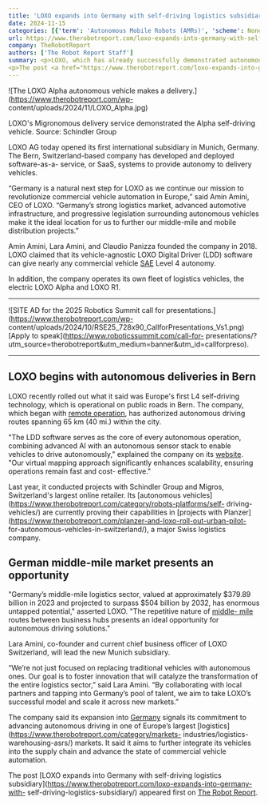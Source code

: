 ```yaml
---
title: 'LOXO expands into Germany with self-driving logistics subsidiary'
date: 2024-11-15
categories: [{'term': 'Autonomous Mobile Robots (AMRs)', 'scheme': None, 'label': None}, {'term': 'Logistics', 'scheme': None, 'label': None}, {'term': 'Mobility / Navigation', 'scheme': None, 'label': None}, {'term': 'News', 'scheme': None, 'label': None}, {'term': 'Self-Driving Vehicles', 'scheme': None, 'label': None}, {'term': 'Software', 'scheme': None, 'label': None}, {'term': 'autonomous delivery', 'scheme': None, 'label': None}, {'term': 'Delivery Robots', 'scheme': None, 'label': None}, {'term': 'Europe', 'scheme': None, 'label': None}, {'term': 'Germany', 'scheme': None, 'label': None}, {'term': 'LOXO', 'scheme': None, 'label': None}, {'term': 'middle mile delivery', 'scheme': None, 'label': None}]
url: https://www.therobotreport.com/loxo-expands-into-germany-with-self-driving-logistics-subsidiary/
company: TheRobotReport
authors: ['The Robot Report Staff']
summary: <p>LOXO, which has already successfully demonstrated autonomous deliveries with its software and vehicles, is opening an office in Munich.</p>
<p>The post <a href="https://www.therobotreport.com/loxo-expands-into-germany-with-self-driving-logistics-subsidiary/">LOXO expands into Germany with self-driving logistics subsidiary</a> appeared first on <a href="https://www.therobotreport.com">The Robot Report</a>.</p>
---
```



![The LOXO Alpha autonomous vehicle makes a
delivery.](https://www.therobotreport.com/wp-
content/uploads/2024/11/LOXO_Alpha.jpg)

LOXO's Migronomous delivery service demonstrated the Alpha self-driving
vehicle. Source: Schindler Group

LOXO AG today opened its first international subsidiary in Munich, Germany.
The Bern, Switzerland-based company has developed and deployed software-as-a-
service, or SaaS, systems to provide autonomy to delivery vehicles.

“Germany is a natural next step for LOXO as we continue our mission to
revolutionize commercial vehicle automation in Europe,” said Amin Amini, CEO
of LOXO. “Germany’s strong logistics market, advanced automotive
infrastructure, and progressive legislation surrounding autonomous vehicles
make it the ideal location for us to further our middle-mile and mobile
distribution projects.”

Amin Amini, Lara Amini, and Claudio Panizza founded the company in 2018. LOXO
claimed that its vehicle-agnostic LOXO Digital Driver (LDD) software can give
nearly any commercial vehicle [SAE](https://www.sae.org/blog/sae-j3016-update)
Level 4 autonomy.

In addition, the company operates its own fleet of logistics vehicles, the
electric LOXO Alpha and LOXO R1.

* * *

![SITE AD for the 2025 Robotics Summit call for
presentations.](https://www.therobotreport.com/wp-
content/uploads/2024/10/RSE25_728x90_CallforPresentations_Vs1.png) [Apply to
speak](https://www.roboticssummit.com/call-for-
presentations/?utm_source=therobotreport&utm_medium=banner&utm_id=callforpreso).

* * *

## LOXO begins with autonomous deliveries in Bern

LOXO recently rolled out what it said was Europe's first L4 self-driving
technology, which is operational on public roads in Bern. The company, which
began with [remote
operation](https://www.therobotreport.com/tag/teleoperation), has authorized
autonomous driving routes spanning 65 km (40 mi.) within the city.

"The LDD software serves as the core of every autonomous operation, combining
advanced AI with an autonomous sensor stack to enable vehicles to drive
autonomously," explained the company on its
[website](https://www.loxo.ch/en/). "Our virtual mapping approach
significantly enhances scalability, ensuring operations remain fast and cost-
effective."

Last year, it conducted projects with Schindler Group and Migros,
Switzerland's largest online retailer. Its [autonomous
vehicles](https://www.therobotreport.com/category/robots-platforms/self-
driving-vehicles/) are currently proving their capabilities in [projects with
Planzer](https://www.therobotreport.com/planzer-and-loxo-roll-out-urban-pilot-
for-autonomous-vehicles-in-switzerland/), a major Swiss logistics company.

## German middle-mile market presents an opportunity

"Germany’s middle-mile logistics sector, valued at approximately $379.89
billion in 2023 and projected to surpass $504 billion by 2032, has enormous
untapped potential," asserted LOXO. "The repetitive nature of [middle-
mile](https://www.therobotreport.com/tag/middle-mile-delivery/) routes between
business hubs presents an ideal opportunity for autonomous driving solutions."

Lara Amini, co-founder and current chief business officer of LOXO Switzerland,
will lead the new Munich subsidiary.

“We’re not just focused on replacing traditional vehicles with autonomous
ones. Our goal is to foster innovation that will catalyze the transformation
of the entire logistics sector,” said Lara Amini. “By collaborating with local
partners and tapping into Germany’s pool of talent, we aim to take LOXO’s
successful model and scale it across new markets.”

The company said its expansion into
[Germany](https://www.therobotreport.com/tag/germany/) signals its commitment
to advancing autonomous driving in one of Europe’s largest
[logistics](https://www.therobotreport.com/category/markets-
industries/logistics-warehousing-asrs/) markets. It said it aims to further
integrate its vehicles into the supply chain and advance the state of
commercial vehicle automation.

The post [LOXO expands into Germany with self-driving logistics
subsidiary](https://www.therobotreport.com/loxo-expands-into-germany-with-
self-driving-logistics-subsidiary/) appeared first on [The Robot
Report](https://www.therobotreport.com).

